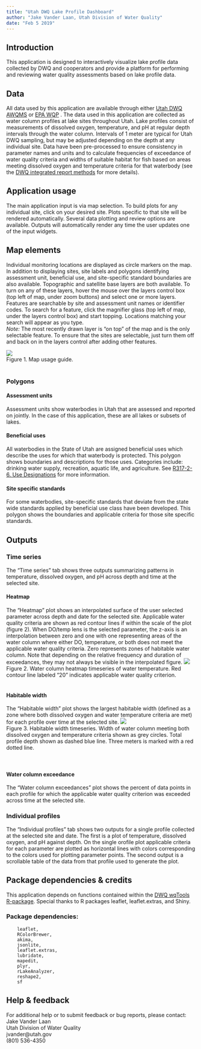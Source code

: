 ```yaml
---
title: "Utah DWQ Lake Profile Dashboard"
author: "Jake Vander Laan, Utah Division of Water Quality"
date: "Feb 5 2019"
---
```


## Introduction
This application is designed to interactively visualize lake profile data collected by DWQ and cooperators and provide a platform for performing and reviewing water quality assessments based on lake profile data.
<br>

## Data
All data used by this application are available through either [Utah DWQ AWQMS](https://awqms.utah.gov) or [EPA WQP](https://www.waterqualitydata.us/) . 
The data used in this application are collected as water column profiles at lake sites throughout Utah. 
Lake profiles consist of measurements of dissolved oxygen, temperature, and pH at regular depth intervals through the water column. Intervals of 1 meter are typical 
for Utah DWQ sampling, but may be adjusted depending on the depth at any individual site. Data have been pre-processed to ensure consistency in parameter names and units 
and to calculate frequencies of exceedance of water quality criteria and widths of suitable habitat for fish based on 
areas meeting dissolved oxygen and temperature criteria for that waterbody (see the [DWQ integrated report methods](https://deq.utah.gov/legacy/programs/water-quality/monitoring-reporting/assessment/draft-2020-methodology-for-integrated-report.htm) for more details).
<br>

## Application usage
The main application input is via map selection. To build plots for any individual site, click on your desired site. 
Plots specific to that site will be rendered automatically. Several data plotting and review options are available.
Outputs will automatically render any time the user updates one of the input widgets.
<br>

## Map elements
Individual monitoring locations are displayed as circle markers on the map. 
In addition to displaying sites, site labels and polygons identifying assessment unit, beneficial use, and site-specific standard boundaries are also available. Topographic and satellite base layers are both available. 
To turn on any of these layers, hover the mouse over the layers control box (top left of map, under zoom buttons) and select one or more layers. 
Features are searchable by site and assessment unit names or identifier codes. To search for a feature, click the magnifier glass (top left of map, under the layers control box) and start topping. 
Locations matching your search will appear as you type.  
*Note:* The most recently drawn layer is "on top" of the map and is the only selectable feature. To ensure that the sites are selectable, just turn them off and back on in the layers control after 
adding other features. 

![](map.png)  
Figure 1. Map usage guide.
<br>
<br>

### Polygons
#### Assessment units
Assessment units show waterbodies in Utah that are assessed and reported on jointly. In the case of this application, these are all lakes or subsets of lakes.

#### Beneficial uses
All waterbodies in the State of Utah are assigned beneficial uses which describe the uses for which that waterbody is protected. 
This polygon shows boundaries and descriptions for those uses. Categories include: drinking water supply, recreation, aquatic life, and agriculture. 
See [R317-2-6. Use Designations](https://rules.utah.gov/publicat/code/r317/r317-002.htm#T8) for more information.

#### Site specific standards
For some waterbodies, site-specific standards that deviate from the state wide standards applied by beneficial use class have been developed. 
This polygon shows the boundaries and applicable criteria for those site specific standards.
<br>


## Outputs
### Time series
The "Time series" tab shows three outputs summarizing patterns in temperature, dissolved oxygen, and pH across depth and time at the selected site.
<br>

#### Heatmap
The "Heatmap" plot shows an interpolated surface of the user selected parameter across depth and date for the selected site.  Applicable water quality criteria are shown as red contour 
lines if within the scale of the plot (figure 2). When DO/temp lens is the selected parameter, the z-axis is an interpolation between zero and one with one representing areas of the water column
where either DO, temperature, or both does not meet the applicable water quality criteria. Zero represents zones of habitable water column. Note that depending on the relative frequency and 
duration of exceedances, they may not always be visible in the interpolated figure.
![](heatmap.png)  
Figure 2. Water column heatmap timeseries of water temperature. Red contour line labeled "20" indicates applicable water quality criterion.
<br>
<br>

#### Habitable width
The "Habitable width" plot shows the largest habitable width (defined as a zone where both dissolved oxygen and 
water temperature criteria are met) for each profile over time at the selected site.
![](hab_width.png)  
Figure 3. Habitable width timeseries. Width of water column meeting both dissolved oxygen and temperature criteria shown as grey circles. 
Total profile depth shown as dashed blue line. Three meters is marked with a red dotted line.  
<br>
<br>

#### Water column exceedance
The "Water column exceedances" plot shows the percent of data points in each profile for which 
the applicable water quality criterion was exceeded across time at the selected site.
<br>


### Individual profiles
The "Individual profiles" tab shows two outputs for a single profile collected at the selected site and date. 
The first is a plot of temperature, dissolved oxygen, and pH against depth. On the single orofile plot applicable criteria for each parameter are plotted as horizontal lines 
with colors corresponding to the colors used for plotting parameter points. The second output is a scrollable table of the data from that profile used to generate the plot.
<br>

## Package dependencies & credits
This application depends on functions contained within the [DWQ wqTools R-package](https://github.com/utah-dwq/wqTools). 
Special thanks to R packages leaflet, leaflet.extras, and Shiny.  

### Package dependencies:  
```
	leaflet, 
	RColorBrewer, 
	akima, 
	jsonlite, 
	leaflet.extras, 
	lubridate, 
	mapedit, 
	plyr, 
	rLakeAnalyzer, 
	reshape2, 
	sf  
```

## Help & feedback
For additional help or to submit feedback or bug reports, please contact:  
Jake Vander Laan  
Utah Division of Water Quality  
jvander@utah.gov  
(801) 536-4350
